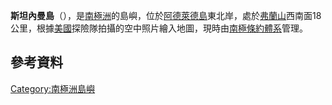 {{coord|66|52|S|67|55|W|display=title}}

'''斯坦內曼島'''（{{lang-en|Steinemann Island}}），是[[南極洲|南極洲]]的島嶼，位於[[阿德萊德島|阿德萊德島]]東北岸，處於[[弗蘭山|弗蘭山]]西南面18公里，根據[[美國|美國]]探險隊拍攝的空中照片繪入地圖，現時由[[南極條約體系|南極條約體系]]管理。

==參考資料==
{{usgs-gazetteer}}

{{DEFAULTSORT:Steinemann Island}}
[[Category:南極洲島嶼|Category:南極洲島嶼]]


{{AdelaideIsland-geo-stub}}